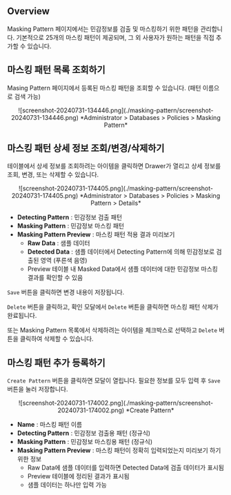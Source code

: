 ## Overview

Masking Pattern 페이지에서는 민감정보를 검출 및 마스킹하기 위한 패턴을 관리합니다. 기본적으로 25개의 마스킹 패턴이 제공되며, 그 외 사용자가 원하는 패턴을 직접 추가할 수 있습니다.


## 마스킹 패턴 목록 조회하기

Masing Pattern 페이지에서 등록된 마스킹 패턴을 조회할 수 있습니다. (패턴 이름으로 검색 가능)
<p align="center">
![screenshot-20240731-134446.png](./masking-pattern/screenshot-20240731-134446.png)
*Administrator &gt; Databases &gt; Policies &gt; Masking Pattern*
</p>


## 마스킹 패턴 상세 정보 조회/변경/삭제하기

테이블에서 상세 정보를 조회하려는 아이템을 클릭하면 Drawer가 열리고 상세 정보를 조회, 변경, 또는 삭제할 수 있습니다.
<p align="center">
![screenshot-20240731-174405.png](./masking-pattern/screenshot-20240731-174405.png)
*Administrator &gt; Databases &gt; Policies &gt; Masking Pattern &gt; Details*
</p>

*  **Detecting Pattern**  : 민감정보 검출 패턴
*  **Masking Pattern**  : 민감정보 마스킹 패턴
*  **Masking Pattern Preview**  : 마스킹 패턴 적용 결과 미리보기
    *  **Raw Data**  : 샘플 데이터
    *  **Detected Data**  : 샘플 데이터에서 Detecting Pattern에 의해 민감정보로 검출된 영역 (푸른색 음영)
    * Preview 테이블 내 Masked Data에서 샘플 데이터에 대한 민감정보 마스킹 결과를 확인할 수 있음

`Save` 버튼을 클릭하면 변경 내용이 저장됩니다.

`Delete` 버튼을 클릭하고, 확인 모달에서 `Delete` 버튼을 클릭하면 마스킹 패턴 삭제가 완료됩니다.

또는 Masking Pattern 목록에서 삭제하려는 아이템을 체크박스로 선택하고 `Delete` 버튼을 클릭하여 삭제할 수 있습니다.


## 마스킹 패턴 추가 등록하기

`Create Pattern` 버튼을 클릭하면 모달이 열립니다. 필요한 정보를 모두 입력 후 `Save` 버튼을 눌러 저장합니다.
<p align="center">
![screenshot-20240731-174002.png](./masking-pattern/screenshot-20240731-174002.png)
*Create Pattern*
</p>

*  **Name**  : 마스킹 패턴 이름
*  **Detecting Pattern**  : 민감정보 검출용 패턴 (정규식)
*  **Masking Pattern**  : 민감정보 마스킹용 패턴 (정규식)
*  **Masking Pattern Preview**  : 마스킹 패턴이 정확히 입력되었는지 미리보기 하기 위한 정보
    * Raw Data에 샘플 데이터를 입력하면 Detected Data에 검출 데이터가 표시됨
    * Preview 테이블에 정리된 결과가 표시됨
    * 샘플 데이터는 하나만 입력 가능
